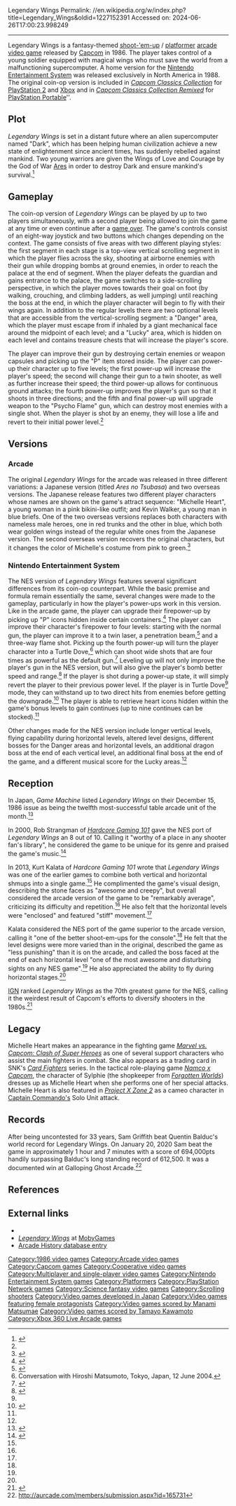 Legendary Wings
Permalink: //en.wikipedia.org/w/index.php?title=Legendary_Wings&oldid=1227152391
Accessed on: 2024-06-26T17:00:23.998249



------
Legendary Wings
{{Short description|1986 video game}}
{{Infobox video game
|title = Legendary Wings
|image = Legendary Wings game flyer.png
|caption = Arcade flyer
|developer = [[Capcom]]
|publisher = Capcom
|composer = '''Arcade'''<br>[[Tamayo Kawamoto]]<br>'''NES'''<br>Tamayo Kawamoto<br> [[Manami Matsumae]]
|director = [[Takashi Nishiyama]]
|designer = Hiroyuki Kawano<br> Hiroshi Matsumoto <br> [[Akira Kitamura]]
|released = '''Arcade''' <br> November 1986<ref name=capcomarcade>{{cite web|url=http://www.capcom.co.jp/gallery/arcade/1986/legendary.html|title=Ares no Tsubasa at Capcom's video game gallery|language=ja|archive-url=https://web.archive.org/web/19981201174331/http://www.capcom.co.jp/gallery/arcade/1986/legendary.html|archive-date=December 1, 1998}}</ref> <br> '''NES''' <br> {{vgrelease|NA|July 1988<ref name="NintendoList">{{cite web |url=https://www.nintendo.com/consumer/downloads/nes_games.pdf |publisher=[[Nintendo of America]] |access-date=August 9, 2015 |title=NES Games |url-status=dead |archive-url=https://web.archive.org/web/20140611225644/http://www.nintendo.com/consumer/downloads/nes_games.pdf |archive-date=June 11, 2014}}</ref>}}
|genre = [[Scrolling shooter]], [[Platform game|platform]]
|modes = Up to 2 players, simultaneous
|platforms = [[Arcade video game|Arcade]], [[Nintendo Entertainment System|NES]]
}}
{{nihongo|'''''Legendary Wings'''''|アレスの翼|Aresu no Tsubasa|"''The Wings of [[Ares]]''"}} is a fantasy-themed [[shoot-'em-up]] / [[Platform game|platformer]] [[arcade video game]] released by [[Capcom]] in 1986. The player takes control of a young soldier equipped with magical wings who must save the world from a malfunctioning supercomputer. A home version for the [[Nintendo Entertainment System]] was released exclusively in North America in 1988. The original coin-op version is included in ''[[Capcom Classics Collection]]'' for [[PlayStation 2]] and [[Xbox (console)|Xbox]] and in ''[[Capcom Classics Collection#Capcom Classics Collection Remixed|Capcom Classics Collection Remixed]]'' for [[PlayStation Portable]]''.

==Plot==
''Legendary Wings'' is set in a distant future where an alien supercomputer named "Dark", which has been helping human civilization achieve a new state of enlightenment since ancient times, has suddenly rebelled against mankind. Two young warriors are given the Wings of Love and Courage by the God of War [[Ares]] in order to destroy Dark and ensure mankind's survival.<ref name=opmanual_p05>{{cite video game|title=Legendary Wings|developer=Capcom|platform=Arcade|level=Operator's Manual, page 05}}</ref>

==Gameplay==
The coin-op version of ''Legendary Wings'' can be played by up to two players simultaneously, with a second player being allowed to join the game at any time or even continue after a [[game over]]. The game's controls consist of an eight-way joystick and two buttons which changes depending on the context. The game consists of five areas with two different playing styles: the first segment in each stage is a top-view vertical scrolling segment in which the player flies across the sky, shooting at airborne enemies with their gun while dropping bombs at ground enemies, in order to reach the palace at the end of segment. When the player defeats the guardian and gains entrance to the palace, the game switches to a side-scrolling perspective, in which the player moves towards their goal on foot (by walking, crouching, and climbing ladders, as well jumping) until reaching the boss at the end, in which the player character will begin to fly with their wings again. In addition to the regular levels there are two optional levels that are accessible from the vertical-scrolling segment: a "Danger" area, which the player must escape from if inhaled by a giant mechanical face around the midpoint of each level; and a "Lucky" area, which is hidden on each level and contains treasure chests that will increase the player's score.

The player can improve their gun by destroying certain enemies or weapon capsules and picking up the "P" item stored inside. The player can power-up their character up to five levels; the first power-up will increase the player's speed; the second will change their gun to a twin shooter, as well as further increase their speed; the third power-up allows for continuous ground attacks; the fourth power-up improves the player's gun so that it shoots in three directions; and the fifth and final power-up will upgrade weapon to the "Psycho Flame" gun, which can destroy most enemies with a single shot. When the player is shot by an enemy, they will lose a life and revert to their initial power level.<ref name=opmanual_p05/>
==Versions==
===Arcade===
The original ''Legendary Wings'' for the arcade was released in three different variations: a Japanese version (titled ''Ares no Tsubasa'') and two overseas versions. The Japanese release features two different player characters whose names are shown on the game's attract sequence: "Michelle Heart", a young woman in a pink bikini-like outfit; and Kevin Walker, a young man in blue briefs. One of the two overseas versions replaces both characters with nameless male heroes, one in red trunks and the other in blue, which both wear golden wings instead of the regular white ones from the Japanese version. The second overseas version recovers the original characters, but it changes the color of Michelle's costume from pink to green.<ref>{{cite web |url=http://www.arcade-history.com/?n=legendary-wings&page=detail&id=1373 |title=Legendary Wings <nowiki>[coin-op]</nowiki> |accessdate=February 10, 2013 |work=Arcade-History}}</ref>

===Nintendo Entertainment System===
The NES version of ''Legendary Wings'' features several significant differences from its coin-op counterpart. While the basic premise and formula remain essentially the same, several changes were made to the gameplay, particularly in how the player's power-ups work in this version. Like in the arcade game, the player can upgrade their firepower-up by picking up "P" icons hidden inside certain containers.<ref name=nesmanualp11>{{cite video game|title=Legendary Wings|developer=Capcom|platform=Nintendo Entertainment System|level=Instruction manual, page 11}}</ref> The player can improve their character's firepower to four levels: starting with the normal gun, the player can improve it to a twin laser, a penetration beam,<ref name=nesmanualp07>{{cite video game|title=Legendary Wings|developer=Capcom|platform=Nintendo Entertainment System|level=Instruction manual, page 7}}</ref> and a three-way flame shot. Picking up the fourth power-up will turn the player character into a Turtle Dove,<ref name=Conversation>Conversation with Hiroshi Matsumoto, Tokyo, Japan, 12 June 2004.</ref> which can shoot wide shots that are four times as powerful as the default gun.<ref name=nesmanualp08>{{cite video game|title=Legendary Wings|developer=Capcom|platform=Nintendo Entertainment System|level=Instruction manual, page 8}}</ref> Leveling up will not only improve the player's gun in the NES version, but will also give the player's bomb better speed and range.<ref name=":0">{{Cite web |last=Kalata |first=Kurt |date=December 12, 2013 |title=Legendary Wings |url=http://www.hardcoregaming101.net/legendary-wings/ |access-date=2023-09-06 |website=Hardcore Gaming 101 |language=en-US}}</ref> If the player is shot during a power-up state, it will simply revert the player to their previous power level. If the player is in Turtle Dove<ref name=Conversation /> mode, they can withstand up to two direct hits from enemies before getting the downgrade.<ref name=nesmanualp09>{{cite video game|title=Legendary Wings|developer=Capcom|platform=Nintendo Entertainment System|level=Instruction manual, page 9}}</ref> The player is able to retrieve heart icons hidden within the game's bonus levels to gain continues (up to nine continues can be stocked).<ref name=nesmanualp11/>

Other changes made for the NES version include longer vertical levels, flying capability during horizontal levels, altered level designs, different bosses for the Danger areas and horizontal levels, an additional dragon boss at the end of each vertical level, an additional final boss at the end of the game, and a different musical score for the Lucky areas.<ref name=":0" />

==Reception==
In Japan, ''Game Machine'' listed ''Legendary Wings'' on their December 15, 1986 issue as being the twelfth most-successful table arcade unit of the month.<ref>{{cite magazine|title=Game Machine's Best Hit Games 25 - テーブル型TVゲーム機 (Table Videos)|magazine=[[:ja:ゲームマシン|Game Machine]]|issue=298|publisher=[[:ja:アミューズメント通信社|Amusement Press, Inc.]]|date=15 December 1986|page=25|lang=ja}}</ref>

In 2000, Rob Strangman of ''[[Hardcore Gaming 101]]'' gave the NES port of ''Legendary Wings'' an 8 out of 10. Calling it "worthy of a place in any shooter fan's library", he considered the game to be unique for its genre and praised the game's music.<ref>{{Cite web |last=Strangman |first=Rob |date=2000 |title=Legendary Wings |url=http://hg101.classicgaming.gamespy.com/nes/lwings.htm |archive-url=https://web.archive.org/web/20071019171145/http://hg101.classicgaming.gamespy.com/nes/lwings.htm |archive-date=October 19, 2007 |website=[[Hardcore Gaming 101]]}}</ref>

In 2013, Kurt Kalata of ''Hardcore Gaming 101'' wrote that ''Legendary Wings'' was one of the earlier games to combine both vertical and horizontal shmups into a single game.<ref name=":0" /> He complimented the game's visual design, describing the stone faces as "awesome and creepy", but overall considered the arcade version of the game to be "remarkably average", criticizing its difficulty and repetition.<ref name=":0" /> He also felt that the horizontal levels were "enclosed" and featured "stiff" movement.<ref name=":0" />

Kalata considered the NES port of the game superior to the arcade version, calling it "one of the better shoot-em-ups for the console".<ref name=":0" /> He felt that the level designs were more varied than in the original, described the game as "less punishing" than it is on the arcade, and called the boss faced at the end of each horizontal level "one of the most awesome and disturbing sights on any NES game".<ref name=":0" /> He also appreciated the ability to fly during horizontal stages.<ref name=":0" />

[[IGN]] ranked ''Legendary Wings'' as the 70th greatest game for the NES, calling it the weirdest result of Capcom's efforts to diversify shooters in the 1980s.<ref>{{Citation |title=Top 100 NES Games - IGN.com |url=https://www.ign.com/lists/top-100-nes-games |access-date=2023-07-06 |language=en}}</ref>

==Legacy==
Michelle Heart makes an appearance in the fighting game ''[[Marvel vs. Capcom: Clash of Super Heroes]]'' as one of several support characters who assist the main fighters in combat. She also appears as a trading card in SNK's ''[[Card Fighters]]'' series. In the tactical role-playing game ''[[Namco x Capcom]]'', the character of Sylphie (the shopkeeper from ''[[Forgotten Worlds]]'') dresses up as Michelle Heart when she performs one of her special attacks. Michelle Heart is also featured in ''[[Project X Zone 2]]'' as a cameo character in [[Captain Commando|Captain Commando's]] Solo Unit attack.

==Records==
After being uncontested for 33 years, Sam Griffith beat Quentin Balduc's world record for Legendary Wings. On January 20, 2020 Sam beat the game in approximately 1 hour and 7 minutes with a score of 694,000pts handily surpassing Balduc's long standing record of 612,500. It was a documented win at Galloping Ghost Arcade.<ref>http://aurcade.com/members/submission.aspx?id=165731</ref>

==References==
{{reflist}}

==External links==
* {{KLOV game|8411}}
* [http://www.mobygames.com/game/legendary-wings ''Legendary Wings''] at [[MobyGames]]
* [http://www.arcade-history.com/index.php?page=detail&id=1373 Arcade History database entry]

[[Category:1986 video games]]
[[Category:Arcade video games]]
[[Category:Capcom games]]
[[Category:Cooperative video games]]
[[Category:Multiplayer and single-player video games]]
[[Category:Nintendo Entertainment System games]]
[[Category:Platformers]]
[[Category:PlayStation Network games]]
[[Category:Science fantasy video games]]
[[Category:Scrolling shooters]]
[[Category:Video games developed in Japan]]
[[Category:Video games featuring female protagonists]]
[[Category:Video games scored by Manami Matsumae]]
[[Category:Video games scored by Tamayo Kawamoto]]
[[Category:Xbox 360 Live Arcade games]]